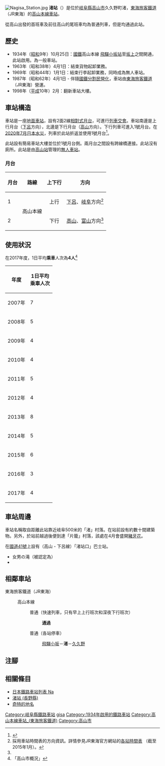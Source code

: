 {{NoteTA
|T=zh-hans:渚站 (岐阜县);zh-hk:渚站 (岐阜縣);zh-tw:渚車站 (岐阜縣);
|1=zh-hans:渚站;zh-hk:渚站;zh-tw:渚車站;
}}
{{Infobox station
|公司色 = #f77321
|站名 = 渚
|圖片 = Nagisa station summer.jpg
|圖片說明 = 車站大樓（2019年7月24日）
|日文原名 = 渚
|平假名 = なぎさ
|羅馬拼音 = Nagisa
|副站名 = 
|電報略號 = ナサ
|所在地 = {{JPN}}[[岐阜縣|岐阜縣]][[高山市|高山市]]久久野町渚
|座標 = {{coord|36|0|5.17|N|137|17|16.97|E|type:railwaystation_region:JP-24|display=inline,title}}
|車站構造 = [[地面車站|地面車站]]
|月台配置 = 2面2線
|啟用年月日 = 1934年（[[昭和|昭和]]9年）10月25日
|廢站年月日 = 
|乘客人數 = 2<ref>JR東海移動等便利化取組報告書</ref>
|上下車人次 = 
|統計年度 = 2019
|轉車 = 
|全寬備註 = [[無人車站|無人車站]]
|adjacent = {{Adjacent stations|system=東海旅客鐵道|line=CG|left=飛驒小坂|right=久久野|note-left=7.1km|note-mid=距離[[岐阜站|岐阜]]115.9km|note-right=7.3km}}
}}
[[File:Nagisa_Station.jpg|thumb]]
'''渚站'''（{{jpn|j=渚駅|hg=なぎさえき|rm=Nagisa eki|f=y}}）是位於[[岐阜縣|岐阜縣]][[高山市|高山市]]久久野町渚，[[東海旅客鐵道|東海旅客鐵道]]（JR東海）的[[高山本線|高山本線]][[鐵路車站|車站]]。

從高山出發的首班車及前往高山的尾班車均為普通列車，但是均通過此站。

== 歷史 ==
* 1934年（[[昭和|昭和]]9年）10月25日：[[日本國有鐵道|國鐵]]高山本線 [[飛驒小坂站|飛驒小坂站]]至[[坂上站|坂上]]之間開通，此站啟用。為一般車站。
* 1963年（昭和38年）4月1日：結束貨物起卸業務。
* 1969年（昭和44年）1月1日：結束行李起卸業務，同時成為無人車站。
* 1987年（昭和62年）4月1日 - 伴隨[[國鐵分割民營化|國鐵分割民營化]]，車站由[[東海旅客鐵道|東海旅客鐵道]]（JR東海）營運。
* 1998年（[[平成|平成]]10年）2月：翻新車站大樓。

== 車站構造 ==
車站是一座[[地面車站|地面車站]]，設有2面2線[[相對式月台|相對式月台]]，可進行[[列車交會|列車交會]]。車站南邊是上行月台（[[下呂站|下呂]]方向），北邊是下行月台（[[高山站_(日本)|高山]]方向）。下行列車可進入1號月台。在[[2020年7月日本水災|2020年7月日本水災]]，列車於此站折返並使用1號月台<ref>{{Cite web|archiveurl=https://web.archive.org/web/20200717234817/https://jr-central.co.jp/news/release/_pdf/000040623.pdf|url=https://jr-central.co.jp/news/release/_pdf/000040623.pdf|format=pdf|archivedate=2020-07-17|date=2020-07-17|accessdate=2020-07-19|title=高山本線 一部区間の運転再開について|publisher=東海旅客鉄道|language=ja}}</ref>。

此站設有簡易車站大樓並位於1號月台側。兩月台之間設有跨線橋連接。此站沒有廁所。此站是由[[高山站_(日本)|高山站]]管理的[[無人車站|無人車站]]。

=== 月台 ===
{| rules="rows" class="wikitable"
!月台!!路線!!上下行!!方向
|-
! 1
| rowspan="2"|{{JR海車站編號|CG}} 高山本線
| style="text-align:center" | 上行
| [[下呂站|下呂]]、[[岐阜站|岐阜]]方向<ref name="homen">採用車站時間表的方向資訊。詳情參見JR東海官方網站的[http://railway.jr-central.co.jp/time-schedule/search/index.html 各站時間表] {{Wayback|url=http://railway.jr-central.co.jp/time-schedule/search/index.html |date=20191019051307 }}（截至2015年1月）。</ref>
|-
! 2
| style="text-align:center" | 下行
| [[高山站_(日本)|高山]]、[[富山車站_(日本)|富山]]方向<ref name="homen" />
|}

== 使用狀況 ==
在2017年度，1日平均'''乘車'''人次為'''4人'''<ref>「高山市概況」</ref>
{| class="wikitable" style="text-align:right;"
|-
! 年度 !! 1日平均<br/>乘車人次
|-
|2007年
|7
|-
|2008年
|5
|-
|2009年
|4
|-
|2010年
|4
|-
|2011年
|5
|-
|2012年
|4
|-
|2013年
|8
|-
|2014年
|5
|-
|2015年
|6
|-
|2016年
|3
|-
|2017年
|4
|}

== 車站周邊 ==
車站名稱取自距離此站靠近岐阜500米的「渚」村落。在站前設有約數十間建築物。另外，於站前越過{{Translink|ja|飛騨川|飛驒川}}後便到達「片籠」村落，該處在4月會盛開[[豬牙花|豬牙花]]。

在[[國道41號|國道41號]]上設有{{Translink|ja|濃飛乗合自動車|濃飛乘合自動車}}（高山 - 下呂線）「渚站口」巴士站。

* 女男の滝（被認定為{{Translink|ja|岐阜県の名水50選|岐阜縣之名水50選|岐阜縣之名水五十選}}）
* {{Translink|ja|道の駅飛騨街道なぎさ|道之驛飛驒街道渚}}

== 相鄰車站 ==
; 東海旅客鐵道（JR東海）
: {{JR海車站編號|CG}} 高山本線
:: {{Color|gray|■}}普通（快速列車，只有早上上行班次和深夜下行班次）
::: '''通過'''
:: {{Color|gray|■}}普通（各站停車）
::: [[飛驒小坂站|飛驒小坂]]－'''渚'''－[[久久野站|久久野]]
== 注腳 ==
{{Reflist}}
== 相關條目 ==
* [[日本鐵路車站列表_Na|日本鐵路車站列表 Na]]
* [[渚站_(長野縣)|渚站 (長野縣)]]
* [[奇特的地名|奇特的地名]]
{{高山本線 (JR東海)}}
{{DEFAULTSORT:Nagisa}}
[[Category:岐阜縣鐵路車站|Category:岐阜縣鐵路車站]]
[[Category:日本鐵路車站_Na|gisa]]
[[Category:1934年啟用的鐵路車站|Category:1934年啟用的鐵路車站]]
[[Category:高山本線車站_(東海旅客鐵道)|Category:高山本線車站_(東海旅客鐵道)]]
[[Category:高山市|Category:高山市]]
